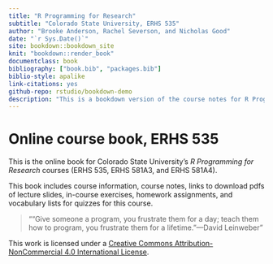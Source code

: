 ```yaml
--- 
title: "R Programming for Research"
subtitle: "Colorado State University, ERHS 535"
author: "Brooke Anderson, Rachel Severson, and Nicholas Good"
date: "`r Sys.Date()`"
site: bookdown::bookdown_site
knit: "bookdown::render_book"
documentclass: book
bibliography: ["book.bib", "packages.bib"]
biblio-style: apalike
link-citations: yes
github-repo: rstudio/bookdown-demo
description: "This is a bookdown version of the course notes for R Programming for Research, Colorado State University, Fall 2016."
---
```


# Online course book, ERHS 535 {-}

This is the online book for Colorado State University's *R Programming for
Research* courses (ERHS 535, ERHS 581A3, and ERHS 581A4). 

This book includes course information, course notes, links to download pdfs of
lecture slides, in-course exercises, homework assignments, and vocabulary lists
for quizzes for this course.

> "“Give someone a program, you frustrate them for a day; teach them how to
program, you frustrate them for a lifetime.”---David Leinweber"

This work is licensed under a [Creative Commons Attribution-NonCommercial 4.0
International License](https://creativecommons.org/licenses/by-nc/4.0/).

<!-- ```{r echo = FALSE, include = FALSE} -->
<!-- knitr::include_app("https://brookeanderson.shinyapps.io/attendance/", -->
<!--                    height = "800px") -->
<!-- ``` -->


